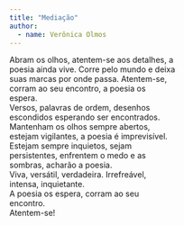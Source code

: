 ```yaml
---
title: "Mediação"
author: 
  - name: Verônica Olmos
---
```


| Abram os olhos, atentem-se aos detalhes, a
| poesia ainda vive. Corre pelo mundo e deixa
| suas marcas por onde passa. Atentem-se,
| corram ao seu encontro, a poesia os 
| espera.
| Versos, palavras de ordem, desenhos
| escondidos esperando ser encontrados.
| Mantenham os olhos sempre abertos,
| estejam vigilantes, a poesia é imprevisível.
| Estejam sempre inquietos, sejam
| persistentes, enfrentem o medo e as 
| sombras, acharão a poesia.
| Viva, versátil, verdadeira. Irrefreável,
| intensa, inquietante.
| A poesia os espera, corram ao seu 
| encontro.
| Atentem-se!


<a href="https://instagram.com/aacinoreva_"><i class="bi bi-instagram"></i></a>
